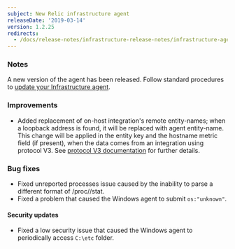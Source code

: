 ```yaml
---
subject: New Relic infrastructure agent
releaseDate: '2019-03-14'
version: 1.2.25
redirects:
  - /docs/release-notes/infrastructure-release-notes/infrastructure-agent-release-notes/new-relic-infrastructure-agent-1226
---
```


### Notes

A new version of the agent has been released. Follow standard procedures to [update your Infrastructure agent](/docs/infrastructure/new-relic-infrastructure/installation/update-infrastructure-agent).

### Improvements

* Added replacement of on-host integration's remote entity-names; when a loopback address is found, it will be replaced with agent entity-name. This change will be applied in the entity key and the hostname metric field (if present), when the data comes from an integration using protocol V3. See [protocol V3 documentation](https://github.com/newrelic/infra-integrations-sdk/blob/master/docs/protocol-v3.md) for further details.

### Bug fixes

* Fixed unreported processes issue caused by the inability to parse a different format of /proc//stat.
* Fixed a problem that caused the Windows agent to submit `os:"unknown"`.

#### Security updates

* Fixed a low security issue that caused the Windows agent to periodically access `C:\etc` folder.

